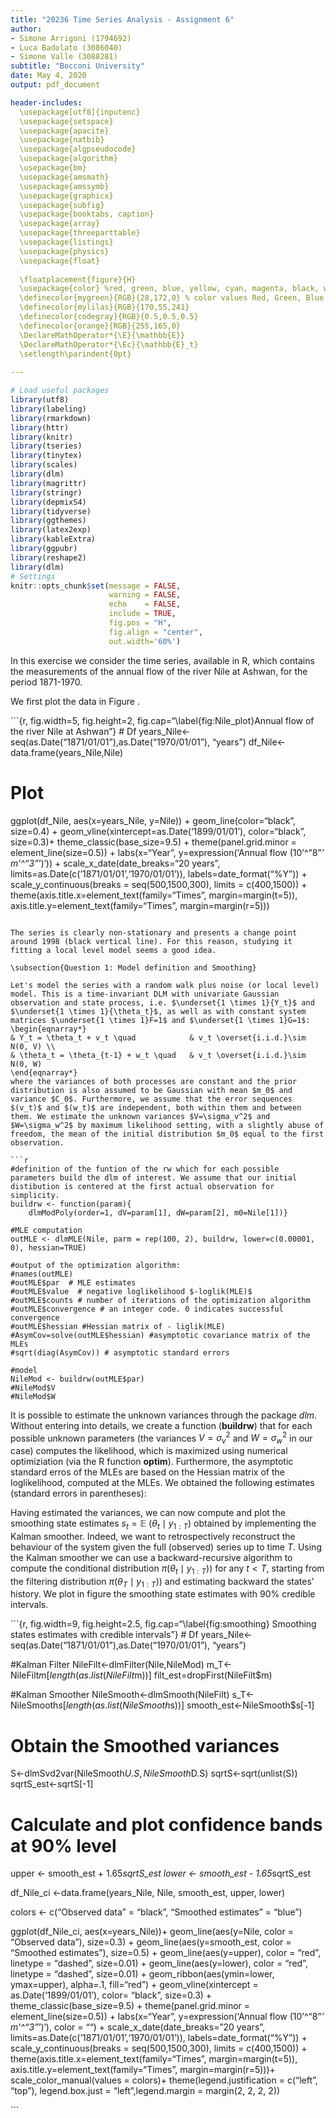 ```yaml
---
title: "20236 Time Series Analysis - Assignment 6"
author:
- Simone Arrigoni (1794692)
- Luca Badolato (3086040)
- Simone Valle (3088281)
subtitle: "Bocconi University"
date: May 4, 2020
output: pdf_document

header-includes:
  \usepackage[utf8]{inputenc}
  \usepackage{setspace}
  \usepackage{apacite}
  \usepackage{natbib}
  \usepackage{algpseudocode}
  \usepackage{algorithm}
  \usepackage{bm}
  \usepackage{amsmath}
  \usepackage{amssymb}
  \usepackage{graphicx}
  \usepackage{subfig}
  \usepackage{booktabs, caption}
  \usepackage{array}
  \usepackage{threeparttable}
  \usepackage{listings}
  \usepackage{physics}
  \usepackage{float}
  
  \floatplacement{figure}{H}
  \usepackage{color} %red, green, blue, yellow, cyan, magenta, black, white
  \definecolor{mygreen}{RGB}{28,172,0} % color values Red, Green, Blue
  \definecolor{mylilas}{RGB}{170,55,241}
  \definecolor{codegray}{RGB}{0.5,0.5,0.5}
  \definecolor{orange}{RGB}{255,165,0}
  \DeclareMathOperator*{\E}{\mathbb{E}}
  \DeclareMathOperator*{\Ec}{\mathbb{E}_t}
  \setlength\parindent{0pt}
  
---
```


```r

# Load useful packages
library(utf8)
library(labeling)
library(rmarkdown)
library(httr)
library(knitr)
library(tseries)
library(tinytex)
library(scales)
library(dlm)
library(magrittr)
library(stringr)
library(depmixS4)
library(tidyverse)
library(ggthemes)
library(latex2exp)
library(kableExtra)
library(ggpubr)
library(reshape2)
library(dlm)
# Settings
knitr::opts_chunk$set(message = FALSE, 
                      warning = FALSE,
                      echo    = FALSE,
                      include = TRUE,
                      fig.pos = "H",
                      fig.align = "center",
                      out.width='60%')
```

\section{Exercise}

In this exercise we consider the \textbf{Nile} time series, available in R, which contains the measurements of the annual flow of the river Nile at Ashwan, for the period 1871-1970.

We first plot the data in Figure \ref{fig:Nile_plot}.
\bigskip

```{r, fig.width=5, fig.height=2, fig.cap="\\label{fig:Nile_plot}Annual flow of the river Nile at Ashwan"}
# Df
years_Nile<-seq(as.Date("1871/01/01"),as.Date("1970/01/01"), "years")
df_Nile<-data.frame(years_Nile,Nile)

# Plot
ggplot(df_Nile, aes(x=years_Nile, y=Nile)) +
  geom_line(color="black", size=0.4) +
  geom_vline(xintercept=as.Date('1899/01/01'), color="black", size=0.3)+
  theme_classic(base_size=9.5) +
  theme(panel.grid.minor = element_line(size=0.5)) +
  labs(x="Year", y=expression('Annual flow (10'^"8"*' m'^"3"*')')) +
  scale_x_date(date_breaks="20 years", limits=as.Date(c('1871/01/01','1970/01/01')),
               labels=date_format("%Y")) +
  scale_y_continuous(breaks = seq(500,1500,300), limits = c(400,1500)) +
  theme(axis.title.x=element_text(family="Times", margin=margin(t=5)),
        axis.title.y=element_text(family="Times", margin=margin(r=5)))
```

The series is clearly non-stationary and presents a change point around 1998 (black vertical line). For this reason, studying it fitting a local level model seems a good idea.

\subsection{Question 1: Model definition and Smoothing}

Let's model the series with a random walk plus noise (or local level) model. This is a time-invariant DLM with univariate Gaussian observation and state process, i.e. $\underset{1 \times 1}{Y_t}$ and $\underset{1 \times 1}{\theta_t}$, as well as with constant system matrices $\underset{1 \times 1}F=1$ and $\underset{1 \times 1}G=1$:
\begin{eqnarray*} 
& Y_t = \theta_t + v_t \quad            & v_t \overset{i.i.d.}\sim N(0, V) \\
& \theta_t = \theta_{t-1} + w_t \quad   & v_t \overset{i.i.d.}\sim N(0, W)
\end{eqnarray*}
where the variances of both processes are constant and the prior distribution is also assumed to be Gaussian with mean $m_0$ and variance $C_0$. Furthermore, we assume that the error sequences $(v_t)$ and $(w_t)$ are independent, both within them and between them. We estimate the unknown variances $V=\sigma_v^2$ and $W=\sigma_w^2$ by maximum likelihood setting, with a slightly abuse of freedom, the mean of the initial distribution $m_0$ equal to the first observation.

```r
#definition of the funtion of the rw which for each possible parameters build the dlm of interest. We assume that our initial distibution is centered at the first actual observation for simplicity. 
buildrw <- function(param){
    dlmModPoly(order=1, dV=param[1], dW=param[2], m0=Nile[1])}

#MLE computation
outMLE <- dlmMLE(Nile, parm = rep(100, 2), buildrw, lower=c(0.00001, 0), hessian=TRUE)

#output of the optimization algorithm:
#names(outMLE)
#outMLE$par  # MLE estimates 
#outMLE$value  # negative loglikelihood $-loglik(MLE)$
#outMLE$counts # number of iterations of the optimization algorithm
#outMLE$convergence # an integer code. 0 indicates successful convergence
#outMLE$hessian #Hessian matrix of - liglik(MLE)
#AsymCov=solve(outMLE$hessian) #asymptotic covariance matrix of the MLEs
#sqrt(diag(AsymCov)) # asymptotic standard errors

#model
NileMod <- buildrw(outMLE$par)
#NileMod$V
#NileMod$W
```

It is possible to estimate the unknown variances through the package *dlm*. Without entering into details, we create a function (**buildrw**) that for each possible unknown parameters (the variances $V=\sigma_v^2$ and $W=\sigma_w^2$  in our case) computes the likelihood, which is maximized using numerical optimiziation (via the R function **optim**). Furthermore, the asymptotic standard erros of the MLEs are based on the Hessian matrix of the loglikelihood, computed at the MLEs. We obtained the following estimates (standard errors in parentheses):

\begin{eqnarray*} 
\hat{v_t} = \hat{V}= \hat{\sigma^2_v} = 15098.7 \quad (4076.131) \\
\hat{w_t} = \hat{w} = \hat{\sigma^2_w} =  1469.021 \quad (1398.101) .
\end{eqnarray*} 

Having estimated the variances, we can now compute and plot the smoothing state estimates $s_t =\mathbb{E}\;(\theta_t \mid y_{1:T})$ obtained by implementing the Kalman smoother. Indeed, we want to retrospectively reconstruct the behaviour of the system given the full (observed) series up to time $T$. Using the Kalman smoother we can use a backward-recursive algorithm to compute the conditional distribution $\pi(\theta_t \mid y_{1:T})$) for any $t < T$, starting from the filtering distribution $\pi(\theta_T \mid y_{1:T})$) and estimating backward the states' history. We plot in figure \ref{fig:smoothing} the smoothing state estimates with $90 \%$ credible intervals. 


```{r, fig.width=9, fig.height=2.5, fig.cap="\\label{fig:smoothing} Smoothing states estimates with credible intervals"}
# Df
years_Nile<-seq(as.Date("1871/01/01"),as.Date("1970/01/01"), "years")

#Kalman Filter
NileFilt<-dlmFilter(Nile,NileMod)
m_T<-NileFilt$m[length(as.list(NileFilt$m))]
filt_est=dropFirst(NileFilt$m)

#Kalman Smoother
NileSmooth<-dlmSmooth(NileFilt)
s_T<-NileSmooth$s[length(as.list(NileSmooth$s))]
smooth_est<-NileSmooth$s[-1]

# Obtain the Smoothed variances
S<-dlmSvd2var(NileSmooth$U.S,NileSmooth$D.S)
sqrtS<-sqrt(unlist(S))
sqrtS_est<-sqrtS[-1]

# Calculate and plot confidence bands at 90% level
upper <- smooth_est + 1.65*sqrtS_est 
lower <- smooth_est - 1.65*sqrtS_est

df_Nile_ci <-data.frame(years_Nile, Nile, smooth_est, upper, lower)
   
colors <- c("Observed data" = "black", "Smoothed estimates" = "blue")

 ggplot(df_Nile_ci, aes(x=years_Nile))+
  geom_line(aes(y=Nile, color = "Observed data"), size=0.3) +
  geom_line(aes(y=smooth_est, color = "Smoothed estimates"), size=0.5) +
  geom_line(aes(y=upper), color = "red", linetype = "dashed", size=0.01) +
  geom_line(aes(y=lower), color = "red", linetype = "dashed", size=0.01) +
  geom_ribbon(aes(ymin=lower, ymax=upper), alpha=.1, fill="red") +
  geom_vline(xintercept = as.Date('1899/01/01'), color= "black", size=0.3) +
  theme_classic(base_size=9.5) +
  theme(panel.grid.minor = element_line(size=0.5)) +
  labs(x="Year", y=expression('Annual flow (10'^"8"*' m'^"3"*')'), color = "") +
  scale_x_date(date_breaks="20 years", limits=as.Date(c('1871/01/01','1970/01/01')),
               labels=date_format("%Y")) +
  scale_y_continuous(breaks = seq(500,1500,300), limits = c(400,1500)) +
  theme(axis.title.x=element_text(family="Times", margin=margin(t=5)),
        axis.title.y=element_text(family="Times", margin=margin(r=5)))+
   scale_color_manual(values = colors)+
        theme(legend.justification = c("left", "top"),
              legend.box.just = "left",legend.margin = margin(2, 2, 2, 2))


```

\subsection{Question 2: Model checking}